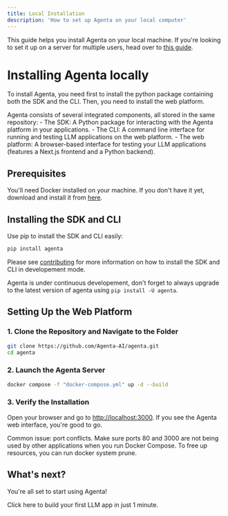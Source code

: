 ```yaml
---
title: Local Installation
description: 'How to set up Agenta on your local computer'
---
```


<Note> This guide helps you install Agenta on your local machine. If you're looking to set it up on a server for multiple users, head over to [this guide](/installation/self-hosting/). </Note>

# Installing Agenta locally
To install Agenta, you need first to install the python package containing both the SDK and the CLI. Then, you need to install the web platform.

<Accordion title="What's Inside Agenta">
Agenta consists of several integrated components, all stored in the same repository:
- The SDK: A Python package for interacting with the Agenta platform in your applications.
- The CLI: A command line interface for running and testing LLM applications on the web platform.
- The web platform: A browser-based interface for testing your LLM applications (features a Next.js frontend and a Python backend).
</Accordion>

## Prerequisites

You'll need Docker installed on your machine. If you don't have it yet, download and install it from [here](https://docs.docker.com/get-docker/).


## Installing the SDK and CLI

Use pip to install the SDK and CLI easily:

```bash
pip install agenta
```

<Info>Please see [contributing](/contributing/development-mode) for more information on how to install the SDK and CLI in developement mode.</Info>

<Tip>Agenta is under continuous developement, don't forget to always upgrade to the latest version of agenta using `pip install -U agenta`.</Tip>

## Setting Up the Web Platform

### 1. Clone the Repository and Navigate to the Folder

```bash
git clone https://github.com/Agenta-AI/agenta.git
cd agenta
```

### 2. Launch the Agenta Server

```bash
docker compose -f "docker-compose.yml" up -d --build
```

### 3. Verify the Installation

Open your browser and go to [http://localhost:3000](http://localhost:3000). If you see the Agenta web interface, you're good to go.


<Warning> Common issue: port conflicts. Make sure ports 80 and 3000 are not being used by other applications when you run Docker Compose. To free up resources, you can run docker system prune. </Warning>

## What's next?
You're all set to start using Agenta!

<Card title="Well Done!" icon="check" iconType="duotone" color="#29B772" href="/usage/first-steps">
Click here to build your first LLM app in just 1 minute.
</Card>